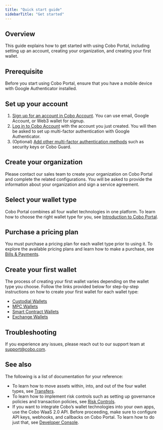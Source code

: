 ```yaml
---
title: "Quick start guide"
sidebarTitle: "Get started"
---
```


## Overview

This guide explains how to get started with using Cobo Portal, including setting up an account, creating your organization, and creating your first wallet.

## Prerequisite

Before you start using Cobo Portal, ensure that you have a mobile device with Google Authenticator installed.

## Set up your account

1. [Sign up for an account in Cobo Account](/accounts/sign-up). You can use email, Google Account, or Web3 wallet for signup.
2. [Log in to Cobo Account](/accounts/log-in) with the account you just created. You will then be asked to set up multi-factor authentication with Google Authenticator.
3. (Optional) [Add other multi-factor authentication methods](/accounts/set-up-mfa) such as security keys or Cobo Guard.

## Create your organization

Please contact our sales team to create your organization on Cobo Portal and complete the related configurations. You will be asked to provide the information about your organization and sign a service agreement.

## Select your wallet type

Cobo Portal combines all four wallet technologies in one platform. To learn how to choose the right wallet type for you, see [Introduction to Cobo Portal](/portal/introduction).

## Purchase a pricing plan

You must purchase a pricing plan for each wallet type prior to using it. To explore the available pricing plans and learn how to make a purchase, see [Bills & Payments](/portal/bills-and-payments/introduction).

## Create your first wallet

The process of creating your first wallet varies depending on the wallet type you choose. Follow the links provided below for step-by-step instructions on how to create your first wallet for each wallet type:

- [Custodial Wallets](/portal/custodial-wallets/set-up)
- [MPC Wallets](/portal/mpc-wallets/ocw/set-up)
- [Smart Contract Wallets](/portal/smart-contract-wallets/create)
- [Exchange Wallets](/portal/exchange-wallets/set-up)

## Troubleshooting

If you experience any issues, please reach out to our support team at [support@cobo.com](mailto:support@cobo.com).

## See also

The following is a list of documentation for your reference:

- To learn how to move assets within, into, and out of the four wallet types, see [Transfers](/portal/transfers/introduction).
- To learn how to implement risk controls such as setting up governance policies and transaction policies, see [Risk Controls](/portal/risk-controls/introduction).
- If you want to integrate Cobo’s wallet technologies into your own apps, use the Cobo WaaS 2.0 API. Before proceeding, make sure to configure API keys, webhooks, and callbacks on Cobo Portal. To learn how to do just that, see [Developer Console](/portal/developer-console/introduction).